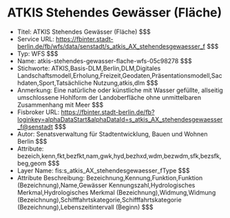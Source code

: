 # ATKIS Stehendes Gewässer (Fläche)
- Titel: ATKIS Stehendes Gewässer (Fläche) $$$
- Service URL: https://fbinter.stadt-berlin.de/fb/wfs/data/senstadt/s_atkis_AX_stehendesgewaesser_f $$$
- Typ: WFS $$$
- Name: atkis-stehendes-gewasser-flache-wfs-05c98278 $$$
- Stichworte: ATKIS,Basis-DLM,Berlin,DLM,Digitales Landschaftsmodell,Erholung,Freizeit,Geodaten,Präsentationsmodell,Sachdaten,Sport,Tatsächliche Nutzung,atkis,dlm $$$
- Anmerkung: Eine natürliche oder künstliche mit Wasser gefüllte, allseitig umschlossene Hohlform der Landoberfläche ohne unmittelbaren Zusammenhang mit Meer $$$
- Fisbroker URL: https://fbinter.stadt-berlin.de/fb?loginkey=alphaDataStart&alphaDataId=s_atkis_AX_stehendesgewaesser_f@senstadt $$$
- Autor: Senatsverwaltung für Stadtentwicklung, Bauen und Wohnen Berlin $$$
- Attribute: bezeich,kenn,fkt,bezfkt,nam,gwk,hyd,bezhxd,wdm,bezwdm,sfk,bezsfk,beg,geom $$$
- Layer Name: fis:s_atkis_AX_stehendesgewaesser_fType $$$
- Attribute Beschreibung: Bezeichnung,Kennung,Funktion,Funktion (Bezeichnung),Name,Gewässer Kennungszahl,Hydrologisches Merkmal,Hydrologisches Merkmal (Bezeichnung),Widmung,Widmung (Bezeichnung),Schifffahrtskategorie,Schifffahrtskategorie (Bezeichnung),Lebenszeitintervall (Beginn) $$$

